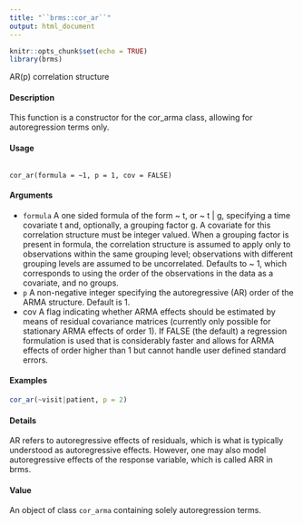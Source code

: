 ```yaml
---
title: "``brms::cor_ar``"
output: html_document
---
```


```r
knitr::opts_chunk$set(echo = TRUE)
library(brms)
```

AR(p) correlation structure

#### Description

This function is a constructor for the cor_arma class, allowing for autoregression terms only.

#### Usage
<pre><code>
cor_ar(formula = ~1, p = 1, cov = FALSE)
</code></pre>

#### Arguments
* ``formula`` A one sided formula of the form ~ t, or ~ t | g, specifying a time covariate
t and, optionally, a grouping factor g. A covariate for this correlation structure
must be integer valued. When a grouping factor is present in formula, the
correlation structure is assumed to apply only to observations within the same
grouping level; observations with different grouping levels are assumed to be
uncorrelated. Defaults to ~ 1, which corresponds to using the order of the
observations in the data as a covariate, and no groups.
* ``p`` A non-negative integer specifying the autoregressive (AR) order of the ARMA
structure. Default is 1.
* cov A flag indicating whether ARMA effects should be estimated by means of residual covariance matrices (currently only possible for stationary ARMA effects of order 1). If FALSE (the default) a regression formulation is used that is considerably
faster and allows for ARMA effects of order higher than 1 but cannot
handle user defined standard errors.


#### Examples

```r
cor_ar(~visit|patient, p = 2)
```

#### Details
AR refers to autoregressive effects of residuals, which is what is typically understood as autoregressive
effects. However, one may also model autoregressive effects of the response variable, which is
called ARR in brms.

#### Value
An object of class ``cor_arma`` containing solely autoregression terms.

